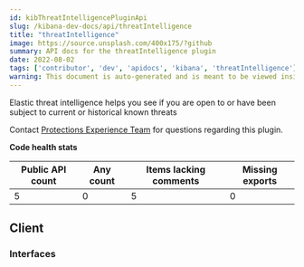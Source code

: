 ```yaml
---
id: kibThreatIntelligencePluginApi
slug: /kibana-dev-docs/api/threatIntelligence
title: "threatIntelligence"
image: https://source.unsplash.com/400x175/?github
summary: API docs for the threatIntelligence plugin
date: 2022-08-02
tags: ['contributor', 'dev', 'apidocs', 'kibana', 'threatIntelligence']
warning: This document is auto-generated and is meant to be viewed inside our experimental, new docs system. Reach out in #docs-engineering for more info.
---
```


Elastic threat intelligence helps you see if you are open to or have been subject to current or historical known threats

Contact [Protections Experience Team](https://github.com/orgs/elastic/teams/protections-experience) for questions regarding this plugin.

**Code health stats**

| Public API count  | Any count | Items lacking comments | Missing exports |
|-------------------|-----------|------------------------|-----------------|
| 5 | 0 | 5 | 0 |

## Client

### Interfaces
<DocDefinitionList data={threatIntelligenceObj.client.interfaces}/>

